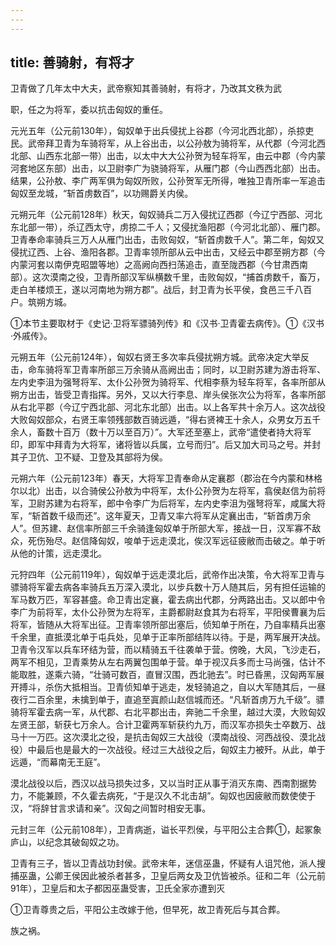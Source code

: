 ```yaml
---
---
---
```

title: 善骑射，有将才
---



卫青做了几年太中大夫，武帝察知其善骑射，有将才，乃改其文秩为武

职，任之为将军，委以抗击匈奴的重任。

元光五年（公元前130年），匈奴单于出兵侵扰上谷郡（今河北西北部），杀掠吏民。武帝拜卫青为车骑将军，从上谷出击，以公孙敖为骑将军，从代郡（今河北西北部、山西东北部一带）出击，以太中大大公孙贺为轻车将军，由云中郡（今内蒙河套地区东部）出击，以卫尉李广为骁骑将军，从雁门郡（今山西西北部）出击。结果，公孙敖、李广两军俱为匈奴所败，公孙贺军无所得，唯独卫青所率一军追击匈奴至龙城，“斩首虏数百”，以功赐爵关内侯。

元朔元年（公元前128年）秋天，匈奴骑兵二万入侵扰辽西郡（今辽宁西部、河北东北部一带），杀辽西太守，虏掠二千人；又侵扰渔阳郡（今河北北部）、雁门郡。卫青奉命率骑兵三万人从雁门出击，击败匈奴，“斩首虏数千人”。第二年，匈奴又侵扰辽西、上谷、渔阳各郡。卫青率领所部从云中出击，又经云中郡至朔方郡（今内蒙河套以南伊克昭盟等地）之高阙向西扫荡追击，直至陇西郡（今甘肃西南部）。这次漠南之役，卫青所部汉军纵横数千里，击败匈奴，“捕首虏数千，畜万，走白羊楼烦王，遂以河南地为朔方郡”。战后，封卫青为长平侯，食邑三千八百户。筑朔方城。

①本节主要取材于《史记·卫将军骠骑列传》和《汉书·卫青霍去病传》。①《汉书·外戚传》。

元朔五年（公元前124年），匈奴右贤王多次率兵侵扰朔方城。武帝决定大举反击，命车骑将军卫青率所部三万余骑从高阙出击；同时，以卫尉苏建为游击将军、左内史李沮为强弩将军、太仆公孙贺为骑将军、代相李蔡为轻车将军，各率所部从朔方出击，皆受卫青指挥。另外，又以大行李息、岸头侯张次公为将军，各率所部从右北平郡（今辽宁西北部、河北东北部）出击。以上各军共十余万人。这次战役大败匈奴部众，右贤王率领残部数百骑远遁，“得右贤裨王十余人，众男女万五千余人，畜数十百万（数十万以至百万）”。大军还至塞上，武帝“遣使者持大将军印，即军中拜青为大将军，诸将皆以兵属，立号而归”。后又加大司马之号。并封其子卫伉、卫不疑、卫登及其部将为侯。

元朔六年（公元前123年）春天，大将军卫青奉命从定襄郡（郡治在今内蒙和林格尔以北）出击，以合骑侯公孙敖为中将军，太仆公孙贺为左将军，翕侯赵信为前将军，卫尉苏建为右将军，郎中令李广为后将军，左内史李沮为强弩将军，咸属大将军，“斩首数千级而还”。这年夏天，卫青又率六将军从定襄出击，“斩首虏万余人”。但苏建、赵信率所部三千余骑逢匈奴单于所部大军，接战一日，汉军寡不敌众，死伤殆尽。赵信降匈奴，唆单于远走漠北，俟汉军远征疲敝而击破之。单于听从他的计策，远走漠北。

元狩四年（公元前119年），匈奴单于远走漠北后，武帝作出决策，令大将军卫青与骠骑将军霍去病各率骑兵五万深入漠北，以步兵数十万人随其后，另有担任运输的军马数万匹，军容甚盛。命卫青出定襄，霍去病出代郡，分两路出击。又以郎中令李广为前将军，太仆公孙贺为左将军，主爵都尉赵食其为右将军，平阳侯曹襄为后将军，皆随从大将军出征。卫青率领所部出塞后，侦知单于所在，乃自率精兵出塞千余里，直抵漠北单于屯兵处，见单于正率所部结阵以待。于是，两军展开决战。卫青令汉军以兵车环结为营，而以精骑五千往袭单于营。傍晚，大风，飞沙走石，两军不相见，卫青乘势从左右两翼包围单于营。单于视汉兵多而士马尚强，估计不能取胜，遂乘六骑，“壮骑可数百，直冒汉围，西北驰去”。时已昏黑，汉匈两军展开搏斗，杀伤大抵相当。卫青侦知单于逃走，发轻骑追之，自以大军随其后，一昼夜行二百余里，未擒到单于，直追至寘颜山赵信城而还。“凡斩首虏万九千级”。骠骑将军霍去病一军，从代郡、右北平郡出击，奔驰二千余里，越过大漠，大败匈奴左贤王部，斩获七万余人。合计卫霍两军斩获约九万，而汉军亦损失士卒数万、战马十一万匹。这次漠北之役，是抗击匈奴三大战役（漠南战役、河西战役、漠北战役）中最后也是最大的一次战役。经过三大战役之后，匈奴主力被歼。从此，单于远遁，“而幕南无王庭”。

漠北战役以后，西汉以战马损失过多，又以当时正从事于消灭东南、西南割据势力，不能兼顾，不久霍去病死，“于是汉久不北击胡”。匈奴也因疲敝而数使使于汉，“将辞甘言求请和亲”。汉匈之间暂时相安无事。

元封三年（公元前108年），卫青病逝，谥长平烈侯，与平阳公主合葬①，起冢象庐山，以纪念其破匈奴之功。

卫青有三子，皆以卫青战功封侯。武帝末年，迷信巫蛊，怀疑有人诅咒他，派人搜捕巫蛊，公卿王侯因此被杀者甚多，卫皇后两女及卫伉皆被杀。征和二年（公元前91年），卫皇后和太子都因巫蛊受害，卫氏全家亦遭到灭

①卫青尊贵之后，平阳公主改嫁于他，但早死，故卫青死后与其合葬。

族之祸。